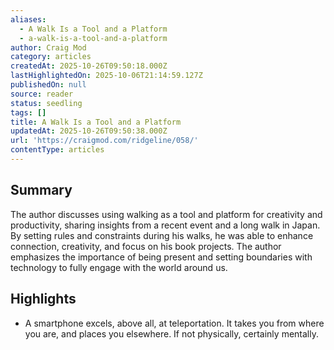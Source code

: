 ```yaml
---
aliases:
  - A Walk Is a Tool and a Platform
  - a-walk-is-a-tool-and-a-platform
author: Craig Mod
category: articles
createdAt: 2025-10-26T09:50:18.000Z
lastHighlightedOn: 2025-10-06T21:14:59.127Z
publishedOn: null
source: reader
status: seedling
tags: []
title: A Walk Is a Tool and a Platform
updatedAt: 2025-10-26T09:50:38.000Z
url: 'https://craigmod.com/ridgeline/058/'
contentType: articles
---
```

## Summary

The author discusses using walking as a tool and platform for creativity and productivity, sharing insights from a recent event and a long walk in Japan. By setting rules and constraints during his walks, he was able to enhance connection, creativity, and focus on his book projects. The author emphasizes the importance of being present and setting boundaries with technology to fully engage with the world around us.

## Highlights

- A smartphone excels, above all, at teleportation. It takes you from where you are, and places you elsewhere. If not physically, certainly mentally.
